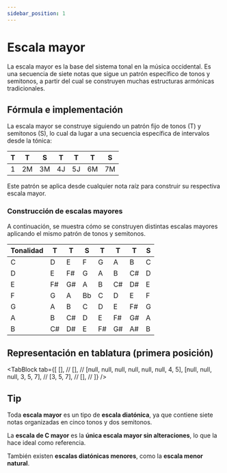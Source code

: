 ```yaml
---
sidebar_position: 1
---
```


# Escala mayor

La escala mayor es la base del sistema tonal en la música occidental. Es una secuencia de siete notas que sigue un patrón específico de tonos y semitonos, a partir del cual se construyen muchas estructuras armónicas tradicionales.

## Fórmula e implementación

La escala mayor se construye siguiendo un patrón fijo de tonos (T) y semitonos (S), lo cual da lugar a una secuencia específica de intervalos desde la tónica:

| T   | T   | S   | T   | T   | T   | S   |
| --- | --- | --- | --- | --- | --- | --- |
| 1   | 2M  | 3M  | 4J  | 5J  | 6M  | 7M  |

Este patrón se aplica desde cualquier nota raíz para construir su respectiva escala mayor.

### Construcción de escalas mayores

A continuación, se muestra cómo se construyen distintas escalas mayores aplicando el mismo patrón de tonos y semitonos.

| Tonalidad | T   | T   | S   | T   | T   | T   | S   |
| --------- | --- | --- | --- | --- | --- | --- | --- |
| C         | D   | E   | F   | G   | A   | B   | C   |
| D         | E   | F#  | G   | A   | B   | C#  | D   |
| E         | F#  | G#  | A   | B   | C#  | D#  | E   |
| F         | G   | A   | Bb  | C   | D   | E   | F   |
| G         | A   | B   | C   | D   | E   | F#  | G   |
| A         | B   | C#  | D   | E   | F#  | G#  | A   |
| B         | C#  | D#  | E   | F#  | G#  | A#  | B   |

## Representación en tablatura (primera posición)

<TabBlock
  tab={[
    [], //
    [], //
    [null, null, null, null, null, null, 4, 5],
    [null, null, null, 3, 5, 7], //
    [3, 5, 7], //
    [], //
  ]}
/>

## Tip

Toda **escala mayor** es un tipo de **escala diatónica**, ya que contiene siete notas organizadas en cinco tonos y dos semitonos.

La **escala de C mayor** es la **única escala mayor sin alteraciones**, lo que la hace ideal como referencia.

También existen **escalas diatónicas menores**, como la **escala menor natural**.

<DonateButton />
<Comments />

